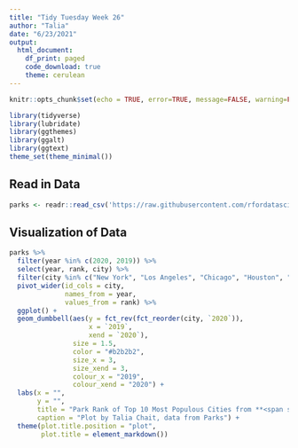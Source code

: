 ```yaml
---
title: "Tidy Tuesday Week 26"
author: "Talia"
date: "6/23/2021"
output: 
  html_document:
    df_print: paged
    code_download: true
    theme: cerulean
---
```


```r
knitr::opts_chunk$set(echo = TRUE, error=TRUE, message=FALSE, warning=FALSE)
```

```r
library(tidyverse)     
library(lubridate)     
library(ggthemes)      
library(ggalt)
library(ggtext)
theme_set(theme_minimal()) 
```

## Read in Data 
```r
parks <- readr::read_csv('https://raw.githubusercontent.com/rfordatascience/tidytuesday/master/data/2021/2021-06-22/parks.csv')
```


## Visualization of Data
```r
parks %>% 
  filter(year %in% c(2020, 2019)) %>% 
  select(year, rank, city) %>%
  filter(city %in% c("New York", "Los Angeles", "Chicago", "Houston", "Phoenix", "Philadelphia", "San Antonio", "San Diego", "Dallas", "San Jose")) %>% 
  pivot_wider(id_cols = city, 
              names_from = year, 
              values_from = rank) %>%
  ggplot() + 
  geom_dumbbell(aes(y = fct_rev(fct_reorder(city, `2020`)),
                    x = `2019`, 
                    xend = `2020`),
                size = 1.5, 
                color = "#b2b2b2", 
                size_x = 3, 
                size_xend = 3, 
                colour_x = "2019", 
                colour_xend = "2020") +
  labs(x = "",
       y = "",
       title = "Park Rank of Top 10 Most Populous Cities from **<span style = 'color: chartreuse3;'>2019</span>** to **<span style = 'color: dodgerblue2;'>2020</span>**",
       caption = "Plot by Talia Chait, data from Parks") +
  theme(plot.title.position = "plot", 
        plot.title = element_markdown())
```



